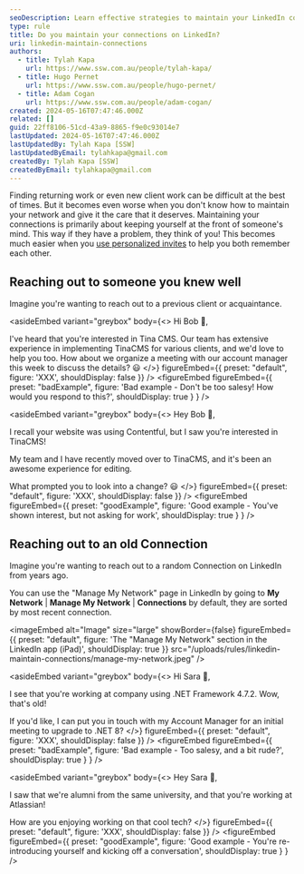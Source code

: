 ```yaml
---
seoDescription: Learn effective strategies to maintain your LinkedIn connections and enhance your professional networking.
type: rule
title: Do you maintain your connections on LinkedIn?
uri: linkedin-maintain-connections
authors:
  - title: Tylah Kapa
    url: https://www.ssw.com.au/people/tylah-kapa/
  - title: Hugo Pernet
    url: https://www.ssw.com.au/people/hugo-pernet/
  - title: Adam Cogan
    url: https://www.ssw.com.au/people/adam-cogan/
created: 2024-05-16T07:47:46.000Z
related: []
guid: 22ff8106-51cd-43a9-8865-f9e0c93014e7
lastUpdated: 2024-05-16T07:47:46.000Z
lastUpdatedBy: Tylah Kapa [SSW]
lastUpdatedByEmail: tylahkapa@gmail.com
createdBy: Tylah Kapa [SSW]
createdByEmail: tylahkapa@gmail.com
---
```

Finding returning work or even new client work can be difficult at the best of times. But it becomes even worse when you don't know how to maintain your network and give it the care that it deserves.
Maintaining your connections is primarily about keeping yourself at the front of someone's mind. This way if they have a problem, they think of you!
This becomes much easier when you [use personalized invites](/linkedin-connect-with-people) to help you both remember each other.

## Reaching out to someone you knew well

Imagine you're wanting to reach out to a previous client or acquaintance.

<asideEmbed
  variant="greybox"
  body={<>
    Hi Bob 👋,

I've heard that you're interested in Tina CMS. Our team has extensive experience in implementing TinaCMS for various clients, and we'd love to help you too. How about we organize a meeting with our account manager this week to discuss the details? 😃
  </>}
  figureEmbed={{
    preset: "default",
    figure: 'XXX',
    shouldDisplay: false
  }}
/>
<figureEmbed figureEmbed={{
  preset: "badExample",
  figure: 'Bad example - Don\'t be too salesy! How would you respond to this?',
  shouldDisplay: true
} } />


<asideEmbed
  variant="greybox"
  body={<>
    Hey Bob 👋,

I recall your website was using Contentful, but I saw you're interested in TinaCMS!

My team and I have recently moved over to TinaCMS, and it's been an awesome experience for editing.

What prompted you to look into a change? 😃
  </>}
  figureEmbed={{
    preset: "default",
    figure: 'XXX',
    shouldDisplay: false
  }}
/>
<figureEmbed figureEmbed={{
  preset: "goodExample",
  figure: 'Good example - You\'ve shown interest, but not asking for work',
  shouldDisplay: true
} } />


## Reaching out to an old Connection

Imagine you're wanting to reach out to a random Connection on LinkedIn from years ago.

You can use the "Manage My Network" page in LinkedIn by going to **My Network** | **Manage My Network** | **Connections** by default, they are sorted by most recent connection.


<imageEmbed
  alt="Image"
  size="large"
  showBorder={false}
  figureEmbed={{
    preset: "default",
    figure: 'The "Manage My Network" section in the LinkedIn app (iPad)',
    shouldDisplay: true
  }}
  src="/uploads/rules/linkedin-maintain-connections/manage-my-network.jpeg"
/>

<asideEmbed
  variant="greybox"
  body={<>
    Hi Sara 👋,

I see that you're working at company using .NET Framework 4.7.2. Wow, that's old!

If you'd like, I can put you in touch with my Account Manager for an initial meeting to upgrade to .NET 8?
  </>}
  figureEmbed={{
    preset: "default",
    figure: 'XXX',
    shouldDisplay: false
  }}
/>
<figureEmbed figureEmbed={{
  preset: "badExample",
  figure: 'Bad example - Too salesy, and a bit rude?',
  shouldDisplay: true
} } />


<asideEmbed
  variant="greybox"
  body={<>
    Hey Sara 👋,

I saw that we're alumni from the same university, and that you're working at Atlassian!

How are you enjoying working on that cool tech?
  </>}
  figureEmbed={{
    preset: "default",
    figure: 'XXX',
    shouldDisplay: false
  }}
/>
<figureEmbed figureEmbed={{
  preset: "goodExample",
  figure: 'Good example - You\'re re-introducing yourself and kicking off a conversation',
  shouldDisplay: true
} } />
